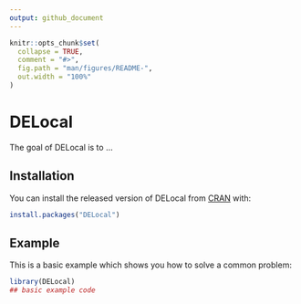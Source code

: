```yaml
---
output: github_document
---
```


<!-- README.md is generated from README.Rmd. Please edit that file -->

```r
knitr::opts_chunk$set(
  collapse = TRUE,
  comment = "#>",
  fig.path = "man/figures/README-",
  out.width = "100%"
)
```

# DELocal

<!-- badges: start -->
<!-- badges: end -->

The goal of DELocal is to ...

## Installation

You can install the released version of DELocal from [CRAN](https://CRAN.R-project.org) with:

``` r
install.packages("DELocal")
```

## Example

This is a basic example which shows you how to solve a common problem:

```r
library(DELocal)
## basic example code
```

